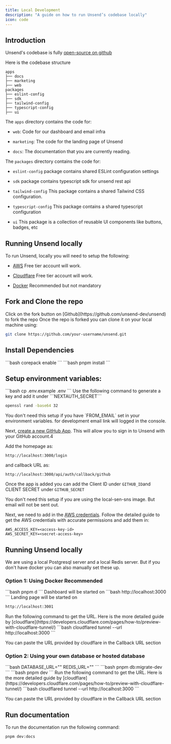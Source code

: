 ```yaml
---
title: Local Development
description: "A guide on how to run Unsend’s codebase locally"
icon: code
---
```


## Introduction

Unsend's codebase is fully [open-source on github](https://github.com/unsend-dev/unsend)

Here is the codebase structure

```
apps
├── docs
├── marketing
├── web
packages
├── eslint-config
├── sdk
├── tailwind-config
├── typescript-config
├── ui
```

The `apps` directory contains the code for:

- `web`: Code for our dashboard and email infra

- `marketing`: The code for the landing page of Unsend

- `docs`: The documentation that you are currently reading.

The `packages` directory contains the code for:

- `eslint-config` package contains shared ESLint configuration settings

- `sdk` package contains typescript sdk for unsend rest api

- `tailwind-config` This package contains a shared Tailwind CSS configuration.

- `typescript-config` This package contains a shared typescript configuration

- `ui` This package is a collection of reusable UI components like buttons, badges, etc

## Running Unsend locally

To run Unsend, locally you will need to setup the following:

- [AWS](https://aws.amazon.com/) Free tier account will work.

- [Cloudflare](https://www.cloudflare.com/) Free tier account will work.

- [Docker](https://docs.docker.com/engine/install/) Recommended but not mandatory

## Fork and Clone the repo

<Steps>
  <Step title="Fork the repo">
    Click on the fork button on [Github](https://github.com/unsend-dev/unsend) to fork the repo
  </Step>
  <Step title="Clone the repo">
  Once the repo is forked you can clone it on your local machine using:

```bash
git clone https://github.com/your-username/unsend.git
```

  </Step>
</Steps>

## Install Dependencies

<Steps>
<Step>
```bash
corepack enable
```
</Step>

<Step>
```bash
pnpm install
```
</Step>
</Steps>

## Setup environment variables:

<Steps>
    <Step title="Copy the env.example file into .env">
    ```bash
     cp .env.example .env
     ```
  </Step>
  <Step title="Nextauth secret">
  Use the following command to generate a key and add it under ```NEXTAUTH_SECRET```

```bash
openssl rand -base64 32
```

  </Step>
  <Step title="Setup Github Oauth (optional)">
  <Note>
    You don't need this setup if you have `FROM_EMAIL` set in your environment
    variables. for development email link will logged in the console.
  </Note>

Next, [create a new GitHub App](https://github.com/settings/applications/new). This will allow you to sign in to Unsend with your GitHub account.4

Add the homepage as:

```
http://localhost:3000/login
```

and callback URL as:

```
http://localhost:3000/api/auth/callback/github
```

Once the app is added you can add the Client ID under `GITHUB_ID`and CLIENT SECRET under `GITHUB_SECRET`

  </Step>
  <Step title="Setup AWS credentials (Optional)">

<Note>
  You don't need this setup if you are using the local-sen-sns image. But email
  will not be sent out.
</Note>

Next, we need to add in the [AWS credentials](https://docs.unsend.dev/get-started/create-aws-credentials). Follow the detailed guide to get the AWS credentials with accurate permissions and add them in:

```
AWS_ACCESS_KEY=<access-key-id>
AWS_SECRET_KEY=<secret-access-key>
```

  </Step>
</Steps>

## Running Unsend locally

We are using a local Postgresql server and a local Redis server. But if you don't have docker you can also manually set these up.

### Option 1: Using Docker Recommended

<Steps>
<Step title="Start the dashboard">
```bash
pnpm d
```
</Step>
<Step title="Dashboard and Landing page will start running">
Dashboard will be started on
```bash
http://localhost:3000
```
Landing page will be started on

```bash
http://localhost:3001
```

</Step>
<Step title="Once you login with Github you will be prompted with SES settings. You will need to run cloudflare tunnel to add the callback URL">
Run the following command to get the URL. Here is the more detailed guide by [cloudflare](https://developers.cloudflare.com/pages/how-to/preview-with-cloudflare-tunnel/)
```bash
cloudflared tunnel --url http://localhost:3000
```

You can paste the URL provided by cloudflare in the Callback URL section

</Step>
</Steps>

### Option 2: Using your own database or hosted database

<Steps>
<Step title="Set up your PostgreSQL and Redis database in Environment Variables">
```bash
DATABASE_URL=""
REDIS_URL=""
```
</Step>
<Step title="Migrate the database">
```bash
pnpm db:migrate-dev
```
</Step>
<Step title="Start the development server">
```bash
pnpm dev
```
</Step>
<Step title="Once you login with Github you will be prompted with SES settings. You will need to run cloudflare tunnel to add the callback URL">
Run the following command to get the URL. Here is the more detailed guide by [cloudflare](https://developers.cloudflare.com/pages/how-to/preview-with-cloudflare-tunnel/)
```bash
cloudflared tunnel --url http://localhost:3000
```

You can paste the URL provided by cloudflare in the Callback URL section

</Step>
</Steps>

## Run documentation

To run the documentation run the following command:

```bash
pnpm dev:docs
```
